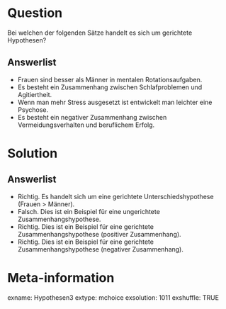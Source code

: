 Question
========
Bei welchen der folgenden Sätze handelt es sich um gerichtete Hypothesen?

Answerlist
----------
* Frauen sind besser als Männer in mentalen Rotationsaufgaben.
* Es besteht ein Zusammenhang zwischen Schlafproblemen und Agitiertheit.
* Wenn man mehr Stress ausgesetzt ist entwickelt man leichter eine Psychose.
* Es besteht ein negativer Zusammenhang zwischen Vermeidungsverhalten und beruflichem Erfolg.


Solution
========

Answerlist
----------
* Richtig. Es handelt sich um eine gerichtete Unterschiedshypothese (Frauen > Männer).
* Falsch. Dies ist ein Beispiel für eine ungerichtete Zusammenhangshypothese.
* Richtig. Dies ist ein Beispiel für eine gerichtete Zusammenhangshypothese (positiver Zusammenhang).
* Richtig. Dies ist ein Beispiel für eine gerichtete Zusammenhangshypothese (negativer Zusammenhang).


Meta-information
================
exname: Hypothesen3
extype: mchoice 
exsolution: 1011
exshuffle: TRUE